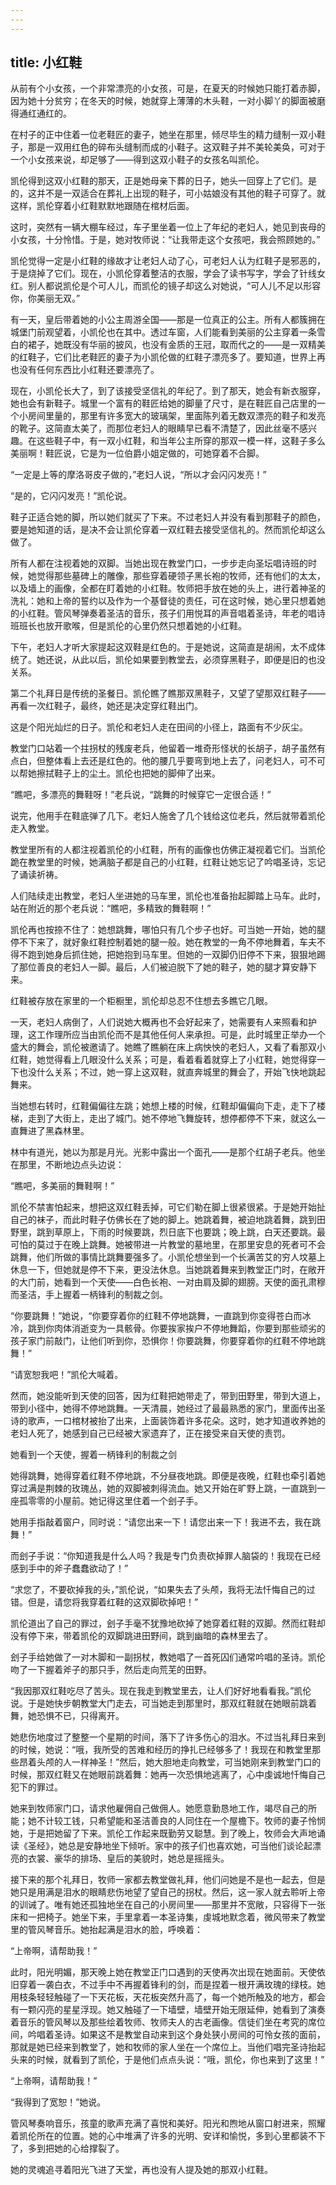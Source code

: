 ```yaml
---
---
---
```

title: 小红鞋
---



从前有个小女孩，一个非常漂亮的小女孩，可是，在夏天的时候她只能打着赤脚，因为她十分贫穷；在冬天的时候，她就穿上薄薄的木头鞋，一对小脚丫的脚面被磨得通红通红的。

在村子的正中住着一位老鞋匠的妻子，她坐在那里，倾尽毕生的精力缝制一双小鞋子，那是一双用红色的碎布头缝制而成的小鞋子。这双鞋子并不美轮美奂，可对于一个小女孩来说，却足够了——得到这双小鞋子的女孩名叫凯伦。

凯伦得到这双小红鞋的那天，正是她母亲下葬的日子，她头一回穿上了它们。是的，这并不是一双适合在葬礼上出现的鞋子，可小姑娘没有其他的鞋子可穿了。就这样，凯伦穿着小红鞋默默地跟随在棺材后面。

这时，突然有一辆大棚车经过，车子里坐着一位上了年纪的老妇人，她见到丧母的小女孩，十分怜惜。于是，她对牧师说：“让我带走这个女孩吧，我会照顾她的。”

凯伦觉得一定是小红鞋的缘故才让老妇人动了心，可老妇人认为红鞋子是邪恶的，于是烧掉了它们。现在，小凯伦穿着整洁的衣服，学会了读书写字，学会了针线女红。别人都说凯伦是个可人儿，而凯伦的镜子却这么对她说，“可人儿不足以形容你，你美丽无双。”

有一天，皇后带着她的小公主周游全国——那是一位真正的公主。所有人都簇拥在城堡门前观望着，小凯伦也在其中。透过车窗，人们能看到美丽的公主穿着一条雪白的裙子，她既没有华丽的披风，也没有金质的王冠，取而代之的——是一双精美的红鞋子，它们比老鞋匠的妻子为小凯伦做的红鞋子漂亮多了。要知道，世界上再也没有任何东西比小红鞋还要漂亮了。

现在，小凯伦长大了，到了该接受坚信礼的年纪了。到了那天，她会有新衣服穿，她也会有新鞋子。城里一个富有的鞋匠给她的脚量了尺寸，是在鞋匠自己店里的一个小房间里量的，那里有许多宽大的玻璃架，里面陈列着无数双漂亮的鞋子和发亮的靴子。这简直太美了，而那位老妇人的眼睛早已看不清楚了，因此丝毫不感兴趣。在这些鞋子中，有一双小红鞋，和当年公主所穿的那双一模一样，这鞋子多么美丽啊！鞋匠说，它是为一位伯爵小姐定做的，可她穿着不合脚。

“一定是上等的摩洛哥皮子做的，”老妇人说，“所以才会闪闪发亮！”

“是的，它闪闪发亮！”凯伦说。

鞋子正适合她的脚，所以她们就买了下来。不过老妇人并没有看到那鞋子的颜色，要是她知道的话，是决不会让凯伦穿着一双红鞋去接受坚信礼的。然而凯伦却这么做了。

所有人都在注视着她的双脚。当她出现在教堂门口，一步步走向圣坛唱诗班的时候，她觉得那些墓碑上的雕像，那些穿着硬领子黑长袍的牧师，还有他们的太太，以及墙上的画像，全都在盯着她的小红鞋。牧师把手放在她的头上，进行着神圣的洗礼：她和上帝的誓约以及作为一个基督徒的责任，可在这时候，她心里只想着她的小红鞋。管风琴弹奏着圣洁的音乐，孩子们用悦耳的声音唱着圣诗，年老的唱诗班班长也放开歌喉，但是凯伦的心里仍然只想着她的小红鞋。

下午，老妇人才听大家提起这双鞋是红色的。于是她说，这简直是胡闹，太不成体统了。她还说，从此以后，凯伦如果要到教堂去，必须穿黑鞋子，即便是旧的也没关系。

第二个礼拜日是传统的圣餐日。凯伦瞧了瞧那双黑鞋子，又望了望那双红鞋子——再看一次红鞋子，最终，她还是决定穿红鞋出门。

这是个阳光灿烂的日子。凯伦和老妇人走在田间的小径上，路面有不少灰尘。

教堂门口站着一个拄拐杖的残废老兵，他留着一堆奇形怪状的长胡子，胡子虽然有点白，但整体看上去还是红色的。他的腰几乎要弯到地上去了，问老妇人，可不可以帮她擦拭鞋子上的尘土。凯伦也把她的脚伸了出来。

“瞧吧，多漂亮的舞鞋呀！”老兵说，“跳舞的时候穿它一定很合适！”

说完，他用手在鞋底弹了几下。老妇人施舍了几个钱给这位老兵，然后就带着凯伦走入教堂。

教堂里所有的人都注视着凯伦的小红鞋，所有的画像也仿佛正凝视着它们。当凯伦跪在教堂里的时候，她满脑子都是自己的小红鞋，红鞋让她忘记了吟唱圣诗，忘记了诵读祈祷。

人们陆续走出教堂，老妇人坐进她的马车里，凯伦也准备抬起脚踏上马车。此时，站在附近的那个老兵说：“瞧吧，多精致的舞鞋啊！”

凯伦再也按捺不住了：她想跳舞，哪怕只有几个步子也好。可当她一开始，她的腿停不下来了，就好象红鞋控制着她的腿一般。她在教堂的一角不停地舞着，车夫不得不跑到她身后抓住她，把她抱到马车里。但她的一双脚仍旧停不下来，狠狠地踢了那位善良的老妇人一脚。最后，人们被迫脱下了她的鞋子，她的腿才算安静下来。

红鞋被存放在家里的一个柜橱里，凯伦却总忍不住想去多瞧它几眼。

一天，老妇人病倒了，人们说她大概再也不会好起来了，她需要有人来照看和护理，这工作理所应当由凯伦而不是其他任何人来承担。可是，此时城里正举办一个盛大的舞会，凯伦被邀请了。她瞧了瞧躺在床上病怏怏的老妇人，又看了看那双小红鞋，她觉得看上几眼没什么关系；可是，看着看着就穿上了小红鞋，她觉得穿一下也没什么关系；不过，她一穿上这双鞋，就直奔城里的舞会了，开始飞快地跳起舞来。

当她想右转时，红鞋偏偏往左跳；她想上楼的时候，红鞋却偏偏向下走，走下了楼梯，走到了大街上，走出了城门。她不停地飞舞旋转，想停都停不下来，就这么一直舞进了黑森林里。

林中有道光，她以为那是月光。光影中露出一个面孔——是那个红胡子老兵。他坐在那里，不断地边点头边说：

“瞧吧，多美丽的舞鞋啊！”

凯伦不禁害怕起来，想把这双红鞋丢掉，可它们勒在脚上很紧很紧。于是她开始扯自己的袜子，而此时鞋子仿佛长在了她的脚上。她跳着舞，被迫地跳着舞，跳到田野里，跳到草原上，下雨的时候要跳，烈日底下也要跳；晚上跳，白天还要跳。最可怕的莫过于在晚上跳舞。她被带进一片教堂的墓地里，在那里安息的死者可不会跳舞，他们所做的事情比跳舞要强多了。小凯伦想坐到一个长满苦艾的穷人坟墓上休息一下，但她就是停不下来，更没法休息。当她跳着舞来到教堂正门时，在敞开的大门前，她看到一个天使——白色长袍、一对由肩及脚的翅膀。天使的面孔肃穆而圣洁，手上握着一柄锋利的制裁之剑。

“你要跳舞！”她说，“你要穿着你的红鞋不停地跳舞，一直跳到你变得苍白而冰冷，跳到你肉体消逝变为一具骸骨。你要挨家挨户不停地舞蹈，你要到那些顽劣的孩子家门前敲门，让他们听到你，恐惧你！你要跳舞，你要穿着你的红鞋不停地跳舞！”

“请宽恕我吧！”凯伦大喊着。

然而，她没能听到天使的回答，因为红鞋把她带走了，带到田野里，带到大道上，带到小径中，她得不停地跳舞。一天清晨，她经过了最最熟悉的家门，里面传出圣诗的歌声，一口棺材被抬了出来，上面装饰着许多花朵。这时，她才知道收养她的老妇人死了，她感到自己已经被大家遗弃了，正在接受来自天使的责罚。



她看到一个天使，握着一柄锋利的制裁之剑

她得跳舞，她得穿着红鞋不停地跳，不分昼夜地跳。即便是夜晚，红鞋也牵引着她穿过满是荆棘的玫瑰丛，她的双脚被刺得流血。她又开始在旷野上跳，一直跳到一座孤零零的小屋前。她记得这里住着一个刽子手。

她用手指敲着窗户，同时说：“请您出来一下！请您出来一下！我进不去，我在跳舞！”

而刽子手说：“你知道我是什么人吗？我是专门负责砍掉罪人脑袋的！我现在已经感到手中的斧子蠢蠢欲动了！”

“求您了，不要砍掉我的头，”凯伦说，“如果失去了头颅，我将无法忏悔自己的过错。但是，请您将我穿着红鞋的这双脚砍掉吧！”

凯伦道出了自己的罪过，刽子手毫不犹豫地砍掉了她穿着红鞋的双脚。然而红鞋却没有停下来，带着凯伦的双脚跳进田野间，跳到幽暗的森林里去了。

刽子手给她做了一对木脚和一副拐杖，教她唱了一首死囚们通常吟唱的圣诗。凯伦吻了一下握着斧子的那只手，然后走向荒芜的田野。

“我因那双红鞋吃尽了苦头。现在我走到教堂里去，让人们好好地看看我。”凯伦说。于是她快步朝教堂大门走去，可当她走到那里时，那双红鞋就在她眼前跳着舞，她恐惧不已，只得离开。

她悲伤地度过了整整一个星期的时间，落下了许多伤心的泪水。不过当礼拜日来到的时候，她说：“哦，我所受的苦难和经历的挣扎已经够多了！我现在和教堂里那些昂着头颅的人一样神圣！”然后，她大胆地走向教堂，可当她刚来到教堂门口的时候，那双红鞋又在她眼前跳着舞：她再一次恐惧地逃离了，心中虔诚地忏悔自己犯下的罪过。

她来到牧师家门口，请求他雇佣自己做佣人。她愿意勤恳地工作，竭尽自己的所能；她不计较工钱，只希望能和圣洁善良的人同住在一个屋檐下。牧师的妻子怜悯她，于是把她留了下来。凯伦工作起来既勤劳又聪慧。到了晚上，牧师会大声地诵读《圣经》，她总是安静地坐下倾听。家中的孩子们也喜欢她，可当他们谈论起漂亮的衣裳、豪华的排场、皇后的美貌时，她总是摇摇头。

接下来的那个礼拜日，牧师一家都去教堂做礼拜，他们问她是不是也一起去，但是她只是用满是泪水的眼睛悲伤地望了望自己的拐杖。然后，这一家人就去聆听上帝的训诫了。唯有她还孤独地坐在自己的小房间里——那里并不宽敞，只容得下一张床和一把椅子。她坐下来，手里拿着一本圣诗集，虔城地默念着，微风带来了教堂里的管风琴音乐。她抬起满是泪水的脸，呼唤着：

“上帝啊，请帮助我！”

此时，阳光明媚，那天晚上她在教堂正门口遇到的天使再次出现在她面前。天使依旧穿着一袭白衣，不过手中不再握着锋利的剑，而是捏着一根开满玫瑰的绿枝。她用枝条轻轻触碰了一下天花板，天花板突然升高了，每一个她所触及的地方，都会有一颗闪亮的星星浮现。她又触碰了一下墙壁，墙壁开始无限延伸，她看到了演奏着音乐的管风琴以及那些绘着牧师、牧师夫人的古老画像。信徒们坐在考究的席位间，吟唱着圣诗。如果这不是教堂自动来到这个身处狭小房间的可怜女孩的面前，那就是她已经来到教堂了，她和牧师的家人坐在一个席位上。当他们唱完圣诗抬起头来的时候，就看到了凯伦，于是他们点点头说：“哦，凯伦，你也来到了这里！”



“上帝啊，请帮助我！”

“我得到了宽恕！”她说。

管风琴奏响音乐，孩童的歌声充满了喜悦和美好。阳光和煦地从窗口射进来，照耀着凯伦所在的位置。她的心中堆满了许多的光明、安详和愉悦，多到心里都装不下了，多到把她的心给撑裂了。

她的灵魂追寻着阳光飞进了天堂，再也没有人提及她的那双小红鞋。